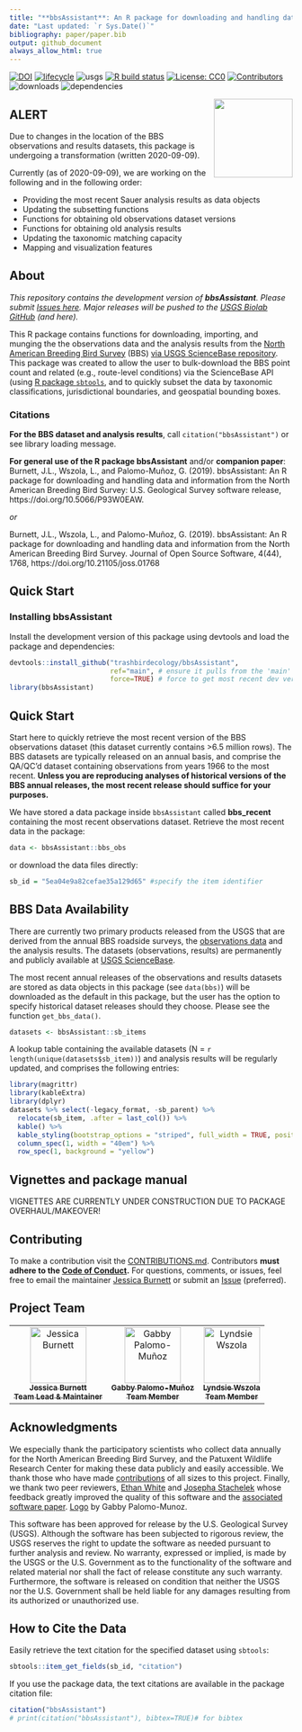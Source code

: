 ```yaml
---
title: "**bbsAssistant**: An R package for downloading and handling data and information from the North American Breeding Bird Survey."
date: "Last updated: `r Sys.Date()`"
bibliography: paper/paper.bib
output: github_document
always_allow_html: true
---
```


<!-- badges: start -->
[![DOI](https://joss.theoj.org/papers/10.21105/joss.01768/status.svg?style=flat-square&logo=appveyor)](https://doi.org/10.21105/joss.01768)
[![lifecycle](https://img.shields.io/badge/lifecycle-maturing-lightgrey.svg?style=flat-square&logo=appveyor)](https://www.tidyverse.org/lifecycle/#maturing)
![usgs](https://img.shields.io/badge/USGS-Core-lightgrey.svg?style=flat-square&logo=appveyor)
[![R build status](https://github.com/trashbirdecology/bbsAssistant/workflows/R-CMD-check/badge.svg?style=flat-square&logo=appveyor)](https://github.com/trashbirdecology/bbsAssistant/actions)
[![License: CC0](https://img.shields.io/badge/License-CC0%201.0-lightgrey.svg?style=flat-square&logo=appveyor)](http://creativecommons.org/publicdomain/zero/1.0/)
[![Contributors](https://img.shields.io/badge/all_contributors-8-lightgrey.svg?style=flat-square&logo=appveyor)](#contributors)
![downloads](https://img.shields.io/github/downloads/trashbirdecology/bbsAssistant/total?style=flat-square&logo=appveyor)
![dependencies](https://img.shields.io/librariesio/github/trashbirdecology/bbsassistant?style=flat-square&logo=appveyor)

<!-- [![Travis build status](https://travis-ci.org/trashbirdecology/bbsAssistant.svg?branch=main)](https://travis-ci.org/trashbirdecology/bbsAssistant) -->
<!-- badges: end -->
<img src="man/figures/logo.png" align="right" height=140/>

## ALERT  
Due to changes in the location of the BBS observations and results datasets, this package is undergoing a transformation (written 2020-09-09). 

Currently (as of 2020-09-09), we are working on the following and in the following order:  

- Providing the most recent Sauer analysis results as data objects
- Updating the subsetting functions
- Functions for obtaining old observations dataset versions
- Functions for obtaining old analysis results
- Updating the taxonomic matching capacity
- Mapping and visualization features


## About
_This repository contains the development version of __bbsAssistant__. Please submit [Issues here](https://github.com/TrashBirdEcology/bbsAssistant/issues). Major releases will be pushed to the [USGS Biolab GitHub](https://github.com/usgs-biolab/bbsAssistant) (and here)._

This R package contains functions for downloading, importing, and munging the the observations data and the analysis results from the [North American Breeding Bird Survey](https://www.pwrc.usgs.gov/bbs/) (BBS) [via USGS ScienceBase repository](https://sciencebase.gov/). This package was created to allow the user to bulk-download the BBS point count and related (e.g., route-level conditions) via the ScienceBase API (using [R package `sbtools`](https://cran.r-project.org/package=sbtools), and to quickly subset the data by taxonomic classifications, jurisdictional boundaries, and geospatial bounding boxes.

### Citations
__For the BBS dataset and analysis results__, call `citation("bbsAssistant")` or see library loading message.

__For general use of the R package bbsAssistant__ and/or __companion paper__:  
Burnett, J.L., Wszola, L., and Palomo-Muñoz, G. (2019). bbsAssistant: An R package for downloading and handling data and information from the North American Breeding Bird Survey: U.S. Geological Survey software release, https://doi.org/10.5066/P93W0EAW.

_or_ 

Burnett, J.L., Wszola, L., and Palomo-Muñoz, G. (2019). bbsAssistant: An R package for downloading and handling data and information from the North American Breeding Bird Survey. Journal of Open Source Software, 4(44), 1768, https://doi.org/10.21105/joss.01768

## Quick Start
### Installing __bbsAssistant__
Install the development version of this package using devtools and load the package and dependencies:
```r
devtools::install_github("trashbirdecology/bbsAssistant", 
                         ref="main", # ensure it pulls from the 'main' branch. function defaults to 'master' branch, otherwise.
                         force=TRUE) # force to get most recent dev version
library(bbsAssistant)
```

## Quick Start
Start here to quickly retrieve the most recent version of the BBS observations dataset (this dataset currently contains >6.5 million rows). The BBS datasets are typically released on an annual basis, and comprise the QA/QC'd dataset containing observations from years 1966 to the most recent. __Unless you are reproducing analyses of historical versions of the BBS annual releases, the most recent release should suffice for your purposes.__ 

We have stored a data package inside `bbsAssistant` called __bbs_recent__ containing the most recent observations dataset. Retrieve the most recent data in the package:
```r
data <- bbsAssistant::bbs_obs
```
or download the data files directly:
```r
sb_id = "5ea04e9a82cefae35a129d65" #specify the item identifier 
```

## BBS Data Availability
There are currently two primary products released from the USGS that are derived from the annual BBS roadside surveys, the [observations data](https://www.sciencebase.gov/catalog/item/52b1dfa8e4b0d9b325230cd9) and the analysis results. The datasets (observations, results) are permanently and publicly available at [USGS ScienceBase](http://sciencebase.gov). 

The most recent annual releases of the observations and results datasets are stored as data objects in this package (see `data(bbs)`) will be downloaded as the default in this package, but the user has the option to specify historical dataset releases should they choose. Please see the function `get_bbs_data()`.

```r
datasets <- bbsAssistant::sb_items
```
A lookup table containing the available datasets (N = `r length(unique(datasets$sb_item))`) and analysis results will be regularly updated, and comprises the following entries: 
```r
library(magrittr)
library(kableExtra)
library(dplyr)
datasets %>% select(-legacy_format, -sb_parent) %>%  
  relocate(sb_item, .after = last_col()) %>%
  kable() %>% 
  kable_styling(bootstrap_options = "striped", full_width = TRUE, position = "left") %>% 
  column_spec(1, width = "40em") %>% 
  row_spec(1, background = "yellow")
```

## Vignettes and package manual
VIGNETTES ARE CURRENTLY UNDER CONSTRUCTION DUE TO PACKAGE OVERHAUL/MAKEOVER!
<!-- For function descriptions please build the manual (`devtools::build_manual("bbsAssistant)`) and for an example build the vignette(s) (`devtools::build_vignettes()`; or run `/vignettes/vignettes.Rmd`); or visit the [package website]().  -->

## Contributing
To make a contribution visit the [CONTRIBUTIONS.md](https://github.com/trashbirdecology/bbsAssistant/CONTRIBUTING.md). Contributors __must adhere to the [Code of Conduct](https://github.com/trashbirdecology/bbsAssistant/CODE_OF_CONDUCT.md).__ For questions, comments, or issues, feel free to email the maintainer [Jessica Burnett](mailto:jburnett@usgs.gov) or submit an [Issue](https://github.com/TrashBirdEcology/bbsAssistant/issues) (preferred).

## Project Team
<table>
  <tr>
     <td align="center">
          <a href="http://trashbirdecology.github.io/"><img src="https://avatars2.githubusercontent.com/u/9939381?s=460&v=4" width="100px;" alt="Jessica Burnett"/><br /><sub><b>Jessica Burnett <br>Team Lead & Maintainer</b></sub></a><br />
           <td align="center">
          <a href="https://github.com/GabsPalomo"><img src="https://avatars1.githubusercontent.com/u/28967490?s=460&v=4" width="100px;" alt="Gabby Palomo-Muñoz"/><br /><sub><b>Gabby Palomo-Muñoz <br>Team Member</b></sub></a><br /></td>
           <td align="center">
          <a href="https://github.com/lsw5077"><img src="https://avatars0.githubusercontent.com/u/22730128?s=460&v=4" width="100px;" alt="Lyndsie Wszola"/><br /><sub><b>Lyndsie Wszola <br>Team Member</b></sub></a><br />
     </td>
  </tr>
</table>



## Acknowledgments
We especially thank the participatory scientists who collect data annually for the North American Breeding Bird Survey, and the Patuxent Wildlife Research Center for making these data publicly and easily accessible. We thank those who have made [contributions](https://github.com/TrashBirdEcology/bbsAssistant/graphs/contributors) of all sizes to this project. Finally, we thank two peer reviewers, [Ethan White](www.github.com/ethanwhite) and [Josepha Stachelek](www.github.com/jsta) whose feedback greatly improved the quality of this software and the [associated software paper](www.github.com/trashbirdecology/bbsassistant/paper/paper.md). [Logo](https://github.com/TrashBirdEcology/bbsAssistant/blob/main/man/figures/logo.png) by Gabby Palomo-Munoz.

This software has been approved for release by the U.S. Geological Survey (USGS). Although the software has been subjected to rigorous review, the USGS reserves the right to update the software as needed pursuant to further analysis and review. No warranty, expressed or implied, is made by the USGS or the U.S. Government as to the functionality of the software and related material nor shall the fact of release constitute any such warranty. Furthermore, the software is released on condition that neither the USGS nor the U.S. Government shall be held liable for any damages resulting from its authorized or unauthorized use.

## How to Cite the Data
Easily retrieve the text citation for the specified dataset using `sbtools`:
```r
sbtools::item_get_fields(sb_id, "citation")
```

If you use the package data, the text citations are available in the package citation file:
```r
citation("bbsAssistant")
# print(citation("bbsAssistant"), bibtex=TRUE)# for bibtex
```


